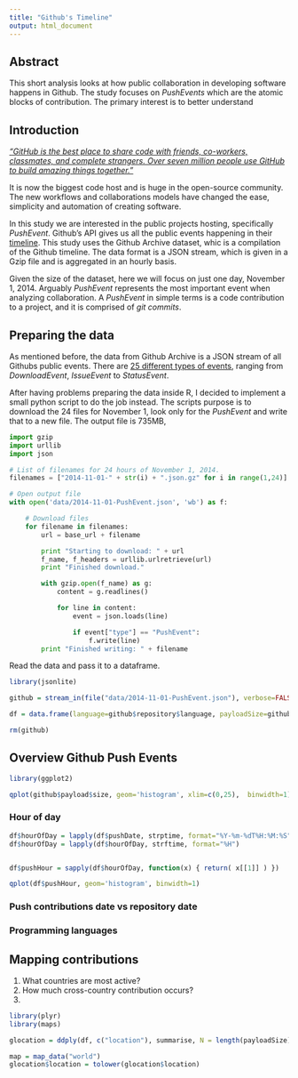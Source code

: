 ```yaml
---
title: "Github's Timeline"
output: html_document
---
```


## Abstract
This short analysis looks at how public collaboration in developing software happens in Github. The study focuses on *PushEvents* which are the atomic blocks of contribution. The primary interest is to better understand 

## Introduction

*["GitHub is the best place to share code with friends, co-workers, classmates, and complete strangers. Over seven million people use GitHub to build amazing things together."](https://github.com/about)*

It is now the biggest code host and is huge in the open-source community. The new workflows and collaborations models have changed the ease, simplicity and automation of creating software.

In this study we are interested in the public projects hosting, specifically *PushEvent*. Github's API gives us all the public events happening in their [timeline](https://developer.github.com/v3/activity/events/). This study uses the Github Archive dataset, whic is a compilation of the Github timeline. The data format is a JSON stream, which is given in a Gzip file and is aggregated in an hourly basis.

Given the size of the dataset, here we will focus on just one day, November 1, 2014. Arguably *PushEvent* represents the most important event when analyzing collaboration. A *PushEvent* in simple terms is a code contribution to a project, and it is comprised of *git commits*.

## Preparing the data
As mentioned before, the data from Github Archive is a JSON stream of all Githubs public events. There are [25 different types of events](https://developer.github.com/v3/activity/events/types/), ranging from *DownloadEvent*, *IssueEvent* to *StatusEvent*. 


After having problems preparing the data inside R, I decided to implement a small python script to do the job instead. The scripts purpose is to download the 24 files for November 1, look only for the *PushEvent* and write that to a new file. The output file is 735MB, 

```python
import gzip
import urllib
import json

# List of filenames for 24 hours of November 1, 2014.
filenames = ["2014-11-01-" + str(i) + ".json.gz" for i in range(1,24)]

# Open output file
with open('data/2014-11-01-PushEvent.json', 'wb') as f:

    # Download files
    for filename in filenames:
        url = base_url + filename

        print "Starting to download: " + url
        f_name, f_headers = urllib.urlretrieve(url)
        print "Finished download."

        with gzip.open(f_name) as g:
            content = g.readlines()

            for line in content:
                event = json.loads(line)

                if event["type"] == "PushEvent":
                    f.write(line)
        print "Finished writing: " + filename
```

Read the data and pass it to a dataframe.

```r
library(jsonlite)

github = stream_in(file("data/2014-11-01-PushEvent.json"), verbose=FALSE)

df = data.frame(language=github$repository$language, payloadSize=github$payload$size, user=github$actor_attributes$email, location=github$actor_attributes$location, url=github$repository$url,date=github$repository$created_at, pushDate = github$created_at, forked = github$repository$forked, forks = github$repository$forks, lat=github$actor_attributes$lat, lon=github$actor_attributes$lon, country=df$actor_attributes$country)

rm(github)

```

## Overview Github Push Events
```r
library(ggplot2)

qplot(github$payload$size, geom='histogram', xlim=c(0,25),  binwidth=1)
```

### Hour of day
```r
df$hourOfDay = lapply(df$pushDate, strptime, format="%Y-%m-%dT%H:%M:%S")
df$hourOfDay = lapply(df$hourOfDay, strftime, format="%H")


df$pushHour = sapply(df$hourOfDay, function(x) { return( x[[1]] ) })

qplot(df$pushHour, geom='histogram', binwidth=1)
```

### Push contributions date vs repository date

### Programming languages

## Mapping contributions

1. What countries are most active?
2. How much cross-country contribution occurs?
3. 

```r
library(plyr)
library(maps)

glocation = ddply(df, c("location"), summarise, N = length(payloadSize), total=sum(payloadSize, na.rm=TRUE))

map = map_data("world")
glocation$location = tolower(glocation$location)
```



